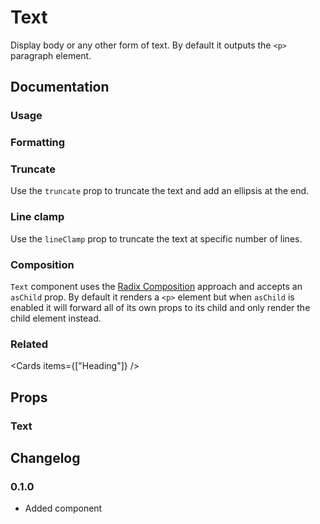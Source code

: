 
# Text

Display body or any other form of text. By default it outputs the `<p>` paragraph element.

<Links component="text" />

## Documentation

### Usage

<Demo component="text/usage" />

### Formatting

<Demo component="text/formatting-usage" />

### Truncate

Use the `truncate` prop to truncate the text and add an ellipsis at the end.

<Demo component="text/truncate-usage" />

### Line clamp

Use the `lineClamp` prop to truncate the text at specific number of lines.

<Demo component="text/line-clamp-usage" />

### Composition

`Text` component uses the [Radix Composition](https://www.radix-ui.com/primitives/docs/guides/composition) approach and accepts an `asChild` prop. By default it renders a `<p>` element but when `asChild` is enabled it will forward all of its own props to its child and only render the child element instead.

<Demo component="text/composition-usage" />

### Related

<Cards items={["Heading"]} />

## Props

### Text

<PropsTable component="Text" />

## Changelog

### 0.1.0

- Added component
